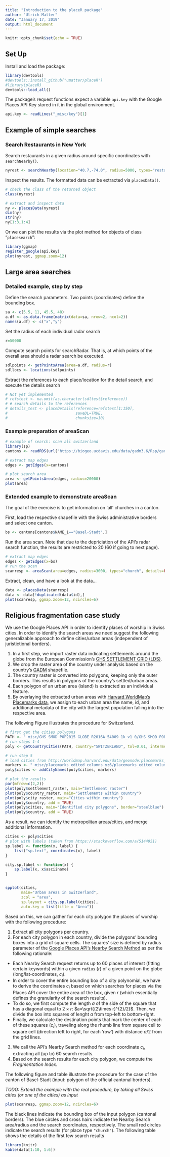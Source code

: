 ```yaml
---
title: "Introduction to the placeR package"
author: "Ulrich Matter"
date: "January 17, 2019"
output: html_document
---
```


```r
knitr::opts_chunk$set(echo = TRUE)
```

## Set Up

Install and load the package:
```r
library(devtools)
#devtools::install_github("umatter/placeR")
#library(placeR)
devtools::load_all()
```

The package's request functions expect a variable `api.key` with the Google Places API Key stored in it in the global environment.
```r
api.key <- readLines("_misc/key")[1]
```


## Example of simple searches

### Search Restaurants in New York

Search restaurants in a given radius around specific coordinates with `searchNearby()`.
```r
nyrest <- searchNearby(location="40.7,-74.0", radius=5000, types="restaurant")
```

Inspect the results. The formatted data can be extracted via `placesData()`. 
```r
# check the class of the returned object
class(nyrest)

# extract and inspect data
ny <- placesData(nyrest)
dim(ny)
str(ny)
ny[1:3,1:4]
```

Or we can plot the results via the plot method for objects of class "`placesearch`":
```r
library(ggmap)
register_google(api.key)
plot(nyrest, ggmap.zoom=12)
```

## Large area searches

### Detailed example, step by step

Define the search parameters. Two points (coordinates) define the bounding box.
```r
sa <- c(5.5, 11, 45.5, 48)
a.df <- as.data.frame(matrix(data=sa, nrow=2, ncol=2))
names(a.df) <- c("x","y")
```

Set the radius of each individual radar search
```r
r=50000
```

Compute search points for searchRadar. That is, at which points of the overall area should a radar search be executed.
```r
sdlpoints <- getPointsArea(area=a.df, radius=r)
sdllocs <- locations(sdlpoints)
```


Extract the references to each place/location for the detail search, and execute the details search
```r

# Not yet implemented
# refstest <- na.omit(as.character(sdltest$reference))
# # search details to the references
# details_test <- placeDetails(reference=refstest[1:150],
#                              saveDL=TRUE, 
#                              chunksize=10) 

```


### Example preparation of areaScan
```r
# example of search: scan all switzerland
library(sp)
cantons <- readRDS(url("https://biogeo.ucdavis.edu/data/gadm3.6/Rsp/gadm36_CHE_1_sp.rds")) 

# extract map edges
edges <- getEdges(x=cantons) 

# plot search area
area <- getPointsArea(edges, radius=20000)
plot(area)
```


### Extended example to demonstrate areaScan
The goal of the exercise is to get information on 'all' churches in a canton.

First, load the respective shapefile with the Swiss administrative borders and select one canton.
```r
bs <- cantons[cantons$NAME_1=="Basel-Stadt",] 
```

Run the area scan. Note that due to the depriciation of the API's radar search function, the results are restricted to 20 (60 if going to next page).
```r
# extract map edges
edges <- getEdges(x=bs) 
# run the scan
scanresp <- areaScan(area=edges, radius=3000, types="church", details=FALSE )
```

Extract, clean, and have a look at the data...
```r
data <- placesData(scanresp)
data <- data[!duplicated(data$id),]
plot(scanresp, ggmap.zoom=12, ncircles=6)
```



## Religious fragmentation case study

We use the Google Places API in order to identify places of worship in Swiss cities. In order to identify the search areas we need suggest the following generalizable approach to define cities/urban areas (independent of juristictional borders).

1.  In a first step, we import raster data indicating settlements around the globe from the European Commission's [GHS SETTLEMENT GRID (LDS)](https://ghslsys.jrc.ec.europa.eu/ghs_smod.php).
2. We crop the raster area of the country under analysis based on the country's [GADM](https://gadm.org/) shapefile.
3. The country raster is converted into polygons, keeping only the outer borders. This results in polygons of the country's settled/urban areas.
4. Each polygon of an urban area (island) is extracted as an individual feature.
5. By overlaying the extracted urban areas with [Harvard WorldMap's Placemarks data](http://worldmap.harvard.edu/data/geonode:placemarks_edited_columns_yz6), we assign to each urban area the name, id, and additional metadata of the city with the largest population falling into the respective area.

The following Figure illustrates the procedure for Switzerland.

```r
# first get the cities polygons
PATH <- "_misc/GHS_SMOD_POP2015_GLOBE_R2016A_54009_1k_v1_0/GHS_SMOD_POP2015_GLOBE_R2016A_54009_1k_v1_0.tif"
# run steps 1-4
poly <- getCountryCities(PATH, country="SWITZERLAND", tol=0.01, intermediate = TRUE)

# run step 5
# load cities from http://worldmap.harvard.edu/data/geonode:placemarks_edited_columns_yz6
markers <- "_misc/placemarks_edited_columns_yz6/placemarks_edited_columns_yz6.shp"
poly$cities <- addCityNames(poly$cities, markers)

# plot the results
par(mfrow=c(2,2))
plot(poly$settlement_raster, main="Settlement raster")
plot(poly$country_raster, main="Settlements within country")
plot(poly$city_raster, main="Cities within country")
plot(poly$country, add = TRUE)
plot(poly$cities, main="Identified city polygons", border="steelblue")
plot(poly$country, add = TRUE)


```


As a result, we can identify the metropolitan areas/cities, and merge additional information.
```r
cities <- poly$cities
# plot with labels (taken from https://stackoverflow.com/a/5144951)
sp.label <- function(x, label) {
    list("sp.text", coordinates(x), label)
}

city.sp.label <- function(x) {
    sp.label(x, x$asciiname)
}


spplot(cities,
       main="Urban areas in Switzerland",
       zcol = "area",
       sp.layout = city.sp.label(cities),
       auto.key = list(title = "Area"))
```

Based on this, we can gather for each city polygon the places of worship with the following procedure:

1. Extract all city polygons per country.
2. For each city polygon in each country, divide the polygons' bounding boxes into a grid of square cells. The squares' size is defined by radius parameter of the [Google Places API's Nearby Search Method](https://developers.google.com/places/web-service/search) as per the following rationale:
  - Each Nearby Search request returns up to 60 places of interest (fitting certain keywords) within a given `radius` ($r$) of a given point on the globe (long/lat-coordinates, $c_{i}$). 
  - In order to cover the entire bounding box of a city polynomial, we have to derive the coordinates $c_{i}$ based on which searches for places via the Places API cover the entire area of the box, given $r$ (which essentially defines the granularity of the search results).
  - To do so, we first compute the length $a$ of the side of the square that has a diagonal equal to $2\times r$: $a=\sqrt{(2\times r)^{2}/2}$. Then, we divide the box into squares of lenght $a$ from top-left to bottom-right.
  - Finally, we calculate the destination points that mark the center of each of these squares ($c_{i}$), traveling along the rhumb line from square cell to square cell (direction left to right, for each 'row')  with distance $a/2$ from the grid lines.
3. We call the API's Nearby Search method for each coordinate $c_{i}$, extracting all (up to) 60 search results.
4. Based on the search results for each city polygon, we compute the *Fragmentation Index*.

The following figure and table illustrate the procedure for the case of the canton of Basel-Stadt (input: polygon of the official cantonal borders).

_TODO: Extend the example with the real procedure, by taking all Swiss cities (or one of the cities) as input_

```r
plot(scanresp, ggmap.zoom=12, ncircles=6)
```
The black lines indicate the bounding box of the input polygon (cantonal borders). The blue circles and cross hairs indicate the Nearby Search area/radius and the search coordinates, respectively. The small red circles indicate the search results (for place type `"church"`). The following table shows the details of the first few search results

```r
library(knitr)
kable(data[1:10, 1:6])

```

